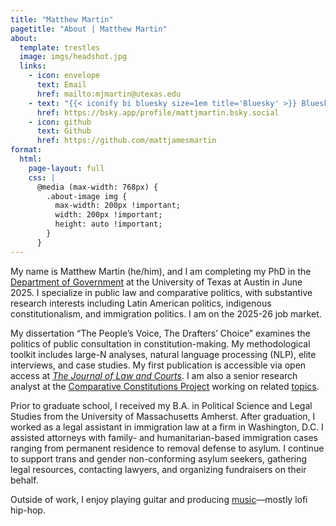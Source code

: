 ```yaml
---
title: "Matthew Martin"
pagetitle: "About | Matthew Martin"
about:
  template: trestles
  image: imgs/headshot.jpg
  links:
    - icon: envelope
      text: Email
      href: mailto:mjmartin@utexas.edu
    - text: "{{< iconify bi bluesky size=1em title='Bluesky' >}} Bluesky"
      href: https://bsky.app/profile/mattjmartin.bsky.social
    - icon: github
      text: Github
      href: https://github.com/mattjamesmartin
format:
  html:
    page-layout: full
    css: |
      @media (max-width: 768px) {
        .about-image img {
          max-width: 200px !important;
          width: 200px !important;
          height: auto !important;
        }
      }
---
```


My name is Matthew Martin (he/him), and I am completing my PhD in the [Department of Government](https://liberalarts.utexas.edu/government/gradstudents/mjm7865) at the University of Texas at Austin in June 2025. I specialize in public law and comparative politics, with substantive research interests including Latin American politics, indigenous constitutionalism, and immigration politics. I am on the 2025-26 job market.

My dissertation "The People's Voice, The Drafters' Choice" examines the politics of public consultation in constitution-making. My methodological toolkit includes large-N analyses, natural language processing (NLP), elite interviews, and case studies. My first publication is accessible via open access at [*The Journal of Law and Courts*](https://www.cambridge.org/core/journals/journal-of-law-and-courts/article/elite-fractures-public-capture-the-strategic-use-of-public-consultation-in-global-constitutionmaking/A6BBCC7D2A7B5744D7766ABB4293595D). I am also a senior research analyst at the [Comparative Constitutions Project](https://comparativeconstitutionsproject.org/directors-staff/) working on related [topics](https://journals.plos.org/plosone/article?id=10.1371/journal.pone.0295396).

Prior to graduate school, I received my B.A. in Political Science and Legal Studies from the University of Massachusetts Amherst. After graduation, I worked as a legal assistant in immigration law at a firm in Washington, D.C. I assisted attorneys with family- and humanitarian-based immigration cases ranging from permanent residence to removal defense to asylum. I continue to support trans and gender non-conforming asylum seekers, gathering legal resources, contacting lawyers, and organizing fundraisers on their behalf.

Outside of work, I enjoy playing guitar and producing [music](https://soundcloud.com/mm-beats-wa)—mostly lofi hip-hop.
